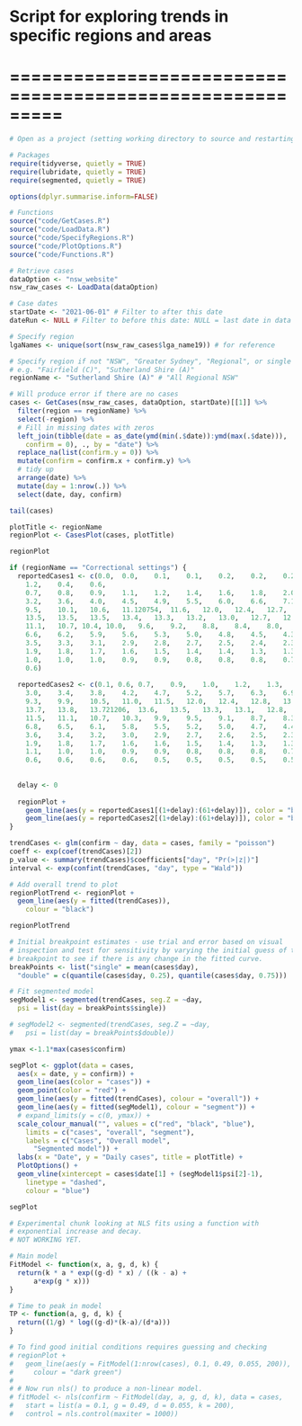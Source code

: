 # Script for exploring trends in specific regions and areas
# =========================================================

```r
# Open as a project (setting working directory to source and restarting R)

# Packages
require(tidyverse, quietly = TRUE)
require(lubridate, quietly = TRUE)
require(segmented, quietly = TRUE)

options(dplyr.summarise.inform=FALSE)

# Functions 
source("code/GetCases.R")
source("code/LoadData.R")
source("code/SpecifyRegions.R")
source("code/PlotOptions.R")
source("code/Functions.R")

```

```r
# Retrieve cases
dataOption <- "nsw_website" 
nsw_raw_cases <- LoadData(dataOption)

# Case dates
startDate <- "2021-06-01" # Filter to after this date 
dateRun <- NULL # Filter to before this date: NULL = last date in data file

# Specify region
lgaNames <- unique(sort(nsw_raw_cases$lga_name19)) # for reference 

# Specify region if not "NSW", "Greater Sydney", "Regional", or single LGA
# e.g. "Fairfield (C)", "Sutherland Shire (A)"
regionName <- "Sutherland Shire (A)" # "All Regional NSW"  

```

```r
# Will produce error if there are no cases
cases <- GetCases(nsw_raw_cases, dataOption, startDate)[[1]] %>%
  filter(region == regionName) %>%
  select(-region) %>%
  # Fill in missing dates with zeros
  left_join(tibble(date = as_date(ymd(min(.$date)):ymd(max(.$date))),
    confirm = 0), ., by = "date") %>%
  replace_na(list(confirm.y = 0)) %>%
  mutate(confirm = confirm.x + confirm.y) %>%
  # tidy up
  arrange(date) %>%
  mutate(day = 1:nrow(.)) %>%
  select(date, day, confirm)

tail(cases)
```

```r
plotTitle <- regionName
regionPlot <- CasesPlot(cases, plotTitle)

regionPlot

```

```r
if (regionName == "Correctional settings") {
  reportedCases1 <- c(0.0,	0.0,	0.1,	0.1,	0.2,	0.2,	0.2,	0.3,	0.3,	
    1.2,	0.4,	0.6,	
    0.7,	0.8,	0.9,	1.1,	1.2,	1.4,	1.6,	1.8,	2.0,	2.3,	2.5,	2.9,
    3.2,	3.6,	4.0,	4.5,	4.9,	5.5,	6.0,	6.6,	7.1,	7.7,	8.3,	8.9,
    9.5,	10.1,	10.6,	11.120754,	11.6,	12.0,	12.4,	12.7,	13.0,	13.2,	13.4,
    13.5,	13.5,	13.5,	13.4,	13.3,	13.2,	13.0,	12.7,	12.5,	12.2,	11.8,	11.5,
    11.1,	10.7, 10.4,	10.0,	9.6,	9.2,	8.8,	8.4,	8.0,	7.6,	7.3,	6.9,	
    6.6,	6.2,	5.9,	5.6,	5.3,	5.0,	4.8,	4.5,	4.3,	4.1,	3.9,	3.7,
    3.5,	3.3,	3.1,	2.9,	2.8,	2.7,	2.5,	2.4,	2.3,	2.2,	2.0,	1.9,	
    1.9,	1.8,	1.7,	1.6,	1.5,	1.4,	1.4,	1.3,	1.3,	1.2,	1.1,	1.1,
    1.0,	1.0,	1.0,	0.9,	0.9,	0.8,	0.8,	0.8,	0.7,	0.7,	0.7,	0.6,
    0.6)
  
  reportedCases2 <- c(0.1, 0.6,	0.7,	0.9,	1.0,	1.2,	1.3,	1.5,	2.6,	2.0,	2.3,	2.6,
    3.0,	3.4,	3.8,	4.2,	4.7,	5.2,	5.7,	6.3,	6.9,	7.5,	8.1,	8.7,
    9.3,	9.9,	10.5,	11.0,	11.5,	12.0,	12.4,	12.8,	13.1,	13.3,	13.5,	13.7,
    13.7,	13.8,	13.721206,	13.6,	13.5,	13.3,	13.1,	12.8,	12.5,	12.2,	11.9,
    11.5,	11.1,	10.7,	10.3,	9.9,	9.5,	9.1,	8.7,	8.3,	7.9,	7.5,	7.2,
    6.8,	6.5,	6.1,	5.8,	5.5,	5.2,	5.0,	4.7,	4.4,	4.2,	4.0,	3.8,
    3.6,	3.4,	3.2,	3.0,	2.9,	2.7,	2.6,	2.5,	2.3,	2.2,	2.1,	2.0,
    1.9,	1.8,	1.7,	1.6,	1.6,	1.5,	1.4,	1.3,	1.3,	1.2,	1.2,	1.1,
    1.1,	1.0,	1.0,	0.9,	0.9,	0.8,	0.8,	0.8,	0.7,	0.7,	0.7,	0.7,
    0.6,	0.6,	0.6,	0.6,	0.5,	0.5,	0.5,	0.5,	0.5,	0.4,	0.4,	0.4)
  
  
  delay <- 0
  
  regionPlot +
    geom_line(aes(y = reportedCases1[(1+delay):(61+delay)]), color = "black") +
    geom_line(aes(y = reportedCases2[(1+delay):(61+delay)]), color = "blue")
}


```

```r
trendCases <- glm(confirm ~ day, data = cases, family = "poisson")
coeff <- exp(coef(trendCases)[2])
p_value <- summary(trendCases)$coefficients["day", "Pr(>|z|)"]
interval <- exp(confint(trendCases, "day", type = "Wald"))

# Add overall trend to plot
regionPlotTrend <- regionPlot +
  geom_line(aes(y = fitted(trendCases)), 
    colour = "black")

regionPlotTrend

```

```r
# Initial breakpoint estimates - use trial and error based on visual 
# inspection and test for sensitivity by varying the initial guess of the 
# breakpoint to see if there is any change in the fitted curve. 
breakPoints <- list("single" = mean(cases$day), 
  "double" = c(quantile(cases$day, 0.25), quantile(cases$day, 0.75)))

# Fit segmented model
segModel1 <- segmented(trendCases, seg.Z = ~day, 
  psi = list(day = breakPoints$single))

# segModel2 <- segmented(trendCases, seg.Z = ~day, 
#   psi = list(day = breakPoints$double))

ymax <-1.1*max(cases$confirm)

segPlot <- ggplot(data = cases, 
  aes(x = date, y = confirm)) +
  geom_line(aes(color = "cases")) + 
  geom_point(color = "red") +
  geom_line(aes(y = fitted(trendCases), colour = "overall")) +
  geom_line(aes(y = fitted(segModel1), colour = "segment")) + 
  # expand_limits(y = c(0, ymax)) +
  scale_colour_manual("", values = c("red", "black", "blue"),
    limits = c("cases", "overall", "segment"),
    labels = c("Cases", "Overall model",
      "Segmented model")) +
  labs(x = "Date", y = "Daily cases", title = plotTitle) +
  PlotOptions() +
  geom_vline(xintercept = cases$date[1] + (segModel1$psi[2]-1), 
    linetype = "dashed",
    colour = "blue")

segPlot

```

```r
# Experimental chunk looking at NLS fits using a function with 
# exponential increase and decay. 
# NOT WORKING YET. 

# Main model
FitModel <- function(x, a, g, d, k) {
  return(k * a * exp((g-d) * x) / ((k - a) +
      a*exp(g * x)))
}

# Time to peak in model
TP <- function(a, g, d, k) {
  return((1/g) * log((g-d)*(k-a)/(d*a)))
}

# To find good initial conditions requires guessing and checking 
# regionPlot + 
#   geom_line(aes(y = FitModel(1:nrow(cases), 0.1, 0.49, 0.055, 200)), 
#     colour = "dark green")
# 
# # Now run nls() to produce a non-linear model.
# fitModel <- nls(confirm ~ FitModel(day, a, g, d, k), data = cases, 
#   start = list(a = 0.1, g = 0.49, d = 0.055, k = 200),
#   control = nls.control(maxiter = 1000))



```


